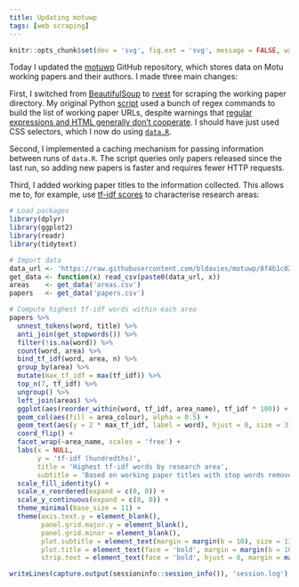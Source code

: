 ```yaml
---
title: Updating motuwp
tags: [web scraping]
---
```


```r
knitr::opts_chunk$set(dev = 'svg', fig.ext = 'svg', message = FALSE, warning = FALSE)
```

Today I updated the [motuwp](https://github.com/bldavies/motuwp) GitHub repository, which stores data on Motu working papers and their authors.
I made three main changes:

First, I switched from [BeautifulSoup](https://www.crummy.com/software/BeautifulSoup/) to [rvest](https://rvest.tidyverse.org) for scraping the working paper directory.
My original Python [script](https://github.com/bldavies/motuwp/blob/97c9074908367154fcdddb33d377feb45528e4ae/code/urls.py) used a bunch of regex commands to build the list of working paper URLs, despite warnings that [regular expressions and HTML generally don't cooperate](https://stackoverflow.com/questions/1732348/regex-match-open-tags-except-xhtml-self-contained-tags).
I should have just used CSS selectors, which I now do using [`data.R`](https://github.com/bldavies/motuwp/tree/8f4b1c02e04f8e5e45b4325195bb4f03ac0ee707/code/data.R).

Second, I implemented a caching mechanism for passing information between runs of `data.R`.
The script queries only papers released since the last run, so adding new papers is faster and requires fewer HTTP requests.

Third, I added working paper titles to the information collected.
This allows me to, for example, use [tf-idf scores](/blog/reading-ministerial-diaries/#computing-tf-idf-scores) to characterise research areas:

```r
# Load packages
library(dplyr)
library(ggplot2)
library(readr)
library(tidytext)

# Import data
data_url <- 'https://raw.githubusercontent.com/bldavies/motuwp/8f4b1c02e04f8e5e45b4325195bb4f03ac0ee707/data/'
get_data <- function(x) read_csv(paste0(data_url, x))
areas    <- get_data('areas.csv')
papers   <- get_data('papers.csv')

# Compute highest tf-idf words within each area
papers %>%
  unnest_tokens(word, title) %>%
  anti_join(get_stopwords()) %>%
  filter(!is.na(word)) %>%
  count(word, area) %>%
  bind_tf_idf(word, area, n) %>%
  group_by(area) %>%
  mutate(max_tf_idf = max(tf_idf)) %>%
  top_n(7, tf_idf) %>%
  ungroup() %>%
  left_join(areas) %>%
  ggplot(aes(reorder_within(word, tf_idf, area_name), tf_idf * 100)) +
  geom_col(aes(fill = area_colour), alpha = 0.5) +
  geom_text(aes(y = 2 * max_tf_idf, label = word), hjust = 0, size = 3) +
  coord_flip() +
  facet_wrap(~area_name, scales = 'free') +
  labs(x = NULL,
       y = 'tf-idf (hundredths)',
       title = 'Highest tf-idf words by research area',
       subtitle = 'Based on working paper titles with stop words removed') +
  scale_fill_identity() +
  scale_x_reordered(expand = c(0, 0)) +
  scale_y_continuous(expand = c(0, 0)) +
  theme_minimal(base_size = 11) +
  theme(axis.text.y = element_blank(),
        panel.grid.major.y = element_blank(),
        panel.grid.minor = element_blank(),
        plot.subtitle = element_text(margin = margin(b = 10), size = 13),
        plot.title = element_text(face = 'bold', margin = margin(b = 10), size = 16),
        strip.text = element_text(face = 'bold', hjust = 0, margin = margin(b = 5), size = 12))
```

```r
writeLines(capture.output(sessioninfo::session_info()), 'session.log')
```

